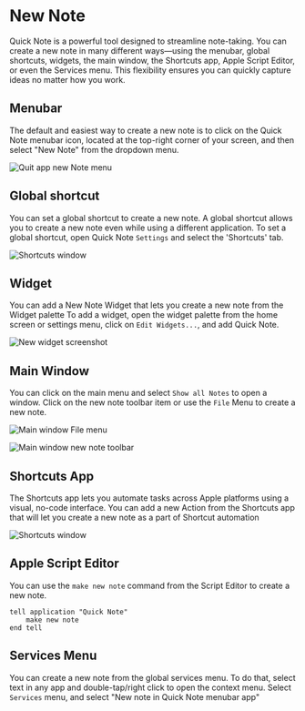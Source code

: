 #  New Note

Quick Note is a powerful tool designed to streamline note-taking. You can create a new note in many different ways—using the menubar, global shortcuts, widgets, the main window, the Shortcuts app, Apple Script Editor, or even the Services menu. This flexibility ensures you can quickly capture ideas no matter how you work.

## Menubar
The default and easiest way to create a new note is to click on the Quick Note menubar icon, located at the top-right corner of your screen, and then select "New Note" from the dropdown menu.

![Quit app new Note menu](../img/newNote.png)

## Global shortcut
You can set a global shortcut to create a new note. A global shortcut allows you to create a new note even while using a different application.
To set a global shortcut, open Quick Note `Settings` and select the 'Shortcuts' tab.

![Shortcuts window](../img/new-note-shortcut.png)

## Widget
You can add a New Note Widget that lets you create a new note from the Widget palette
To add a widget, open the widget palette from the home screen or settings menu, click on `Edit Widgets...`, and add Quick Note.

![New widget screenshot](../img/new-note-widget.png)

## Main Window
You can click on the main menu and select `Show all Notes` to open a window.
Click on the new note toolbar item or use the `File` Menu to create a new note.

![Main window File menu](../img/new-note-main-window1.png)

![Main window new note toolbar](../img/new-note-main-window2.png)

## Shortcuts App
The Shortcuts app lets you automate tasks across Apple platforms using a visual, no-code interface.
You can add a new Action from the Shortcuts app that will let you create a new note as a part of Shortcut automation

![Shortcuts window](../img/new-note-shortcuts.png)

## Apple Script Editor
You can use the `make new note` command from the Script Editor to create a new note.

```
tell application "Quick Note"
    make new note
end tell
```

## Services Menu
You can create a new note from the global services menu. To do that, select text in any app and double-tap/right click to open the context menu.
Select `Services` menu, and select "New note in Quick Note menubar app"